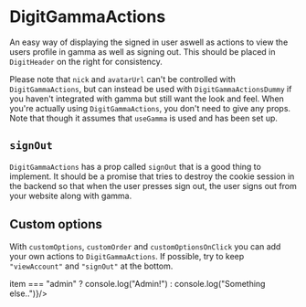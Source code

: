 
<Meta
    title="Others/DigitGammaActions"
    component={DigitGammaActions}
/>

# DigitGammaActions
An easy way of displaying the signed in user aswell as actions to view the users profile in gamma as well as signing out. This should be placed in `DigitHeader` on the right for consistency.

Please note that `nick` and `avatarUrl` can't be controlled with `DigitGammaActions`, but can instead be used with `DigitGammaActionsDummy` if you haven't integrated with gamma but still want the look and feel. When you're actually using `DigitGammaActions`, you don't need to give any props. Note that though it assumes that `useGamma` is used and has been set up.

<Preview>
    <Story name="gamma actions no avatar">
        <DigitGammaActionsDummy nick="Sven"/>
    </Story>
    <Story name="gamma actions avatar">
        <DigitGammaActionsDummy nick="Portals" avatarUrl="https://i.imgur.com/RWTnpiq.gif"/>
    </Story>
</Preview>

## `signOut` 

`DigitGammaActions` has a prop called `signOut` that is a good thing to implement. It should be a promise that tries to destroy the cookie session in the backend so that when the user presses sign out, the user signs out from your website along with gamma.

## Custom options

With `customOptions`, `customOrder` and `customOptionsOnClick` you can add your own actions to `DigitGammaActions`. If possible, try to keep `"viewAccount"` and `"signOut"` at the bottom.


<Preview>
    <Story name="gamma actions custom actions">
        <DigitGammaActionsDummy nick="Sven" customOptions={{admin: "Admin"}} customOrder={["admin", "viewAccount", "signOut"]} customOptionsOnClick={(item) => item === "admin" ? console.log("Admin!") : console.log("Something else..")}/>
    </Story>
</Preview>


<Props of={DigitGammaActions} />
